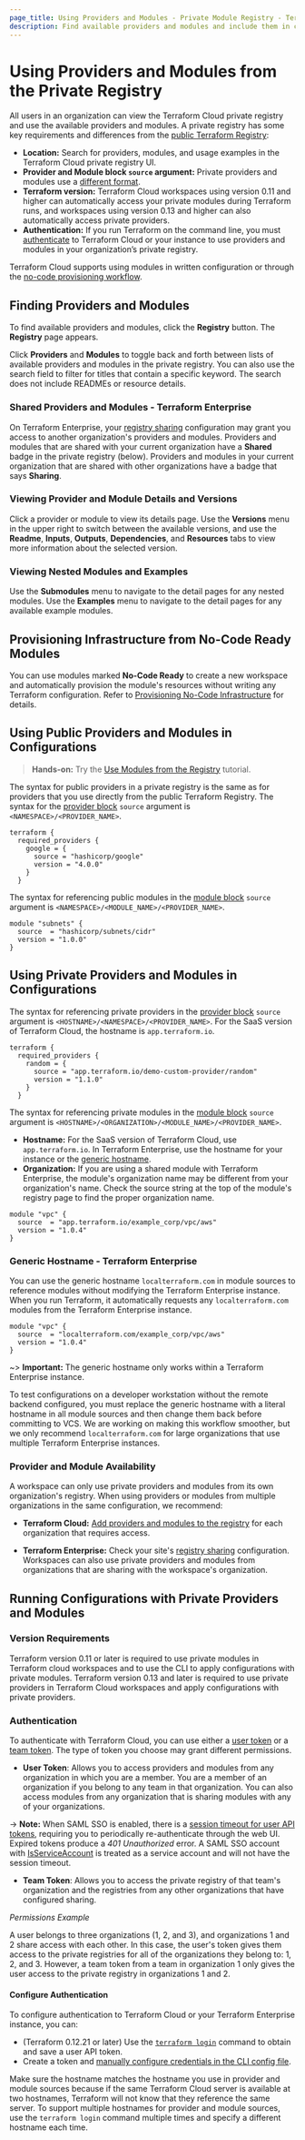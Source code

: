 ```yaml
---
page_title: Using Providers and Modules - Private Module Registry - Terraform Cloud
description: Find available providers and modules and include them in configurations. 
---
```


# Using Providers and Modules from the Private Registry

All users in an organization can view the Terraform Cloud private registry and use the available providers and modules. A private registry has some key requirements and differences from the [public Terraform Registry](/terraform/registry):

- **Location:** Search for providers, modules, and usage examples in the Terraform Cloud private registry UI.
- **Provider and Module block `source` argument:** Private providers and modules use a [different format](/terraform/cloud-docs/registry/using#using-private-providers-and-modules-in-configurations).
- **Terraform version:** Terraform Cloud workspaces using version 0.11 and higher can automatically access your private modules during Terraform runs, and workspaces using version 0.13 and higher can also automatically access private providers.
- **Authentication:** If you run Terraform on the command line, you must [authenticate](/terraform/cloud-docs/registry/using#authentication) to Terraform Cloud or your instance to use providers and modules in your organization’s private registry.

<!-- BEGIN: TFC:only name:no-code -->
Terraform Cloud supports using modules in written configuration or through the [no-code provisioning workflow](/terraform/cloud-docs/no-code-provisioning/provisioning).
<!-- END: TFC:only name:no-code -->

## Finding Providers and Modules

To find available providers and modules, click the **Registry** button. The **Registry** page appears.

Click **Providers** and **Modules** to toggle back and forth between lists of available providers and modules in the private registry. You can also use the search field to filter for titles that contain a specific keyword. The search does not include READMEs or resource details.

### Shared Providers and Modules - Terraform Enterprise

On Terraform Enterprise, your [registry sharing](/terraform/enterprise/admin/application/registry-sharing) configuration may grant you access to another organization's providers and modules. Providers and modules that are shared with your current organization have a **Shared** badge in the private registry (below). Providers and modules in your current organization that are shared with other organizations have a badge that says **Sharing**.

### Viewing Provider and Module Details and Versions

Click a provider or module to view its details page. Use the **Versions** menu in the upper right to switch between the available versions, and use the **Readme**, **Inputs**, **Outputs**, **Dependencies**, and **Resources** tabs to view more information about the selected version.

### Viewing Nested Modules and Examples

Use the **Submodules** menu to navigate to the detail pages for any nested modules. Use the **Examples** menu to navigate to the detail pages for any available example modules.

<!-- BEGIN: TFC:only name:no-code -->

## Provisioning Infrastructure from No-Code Ready Modules

You can use modules marked **No-Code Ready** to create a new workspace and automatically provision the module's resources without writing any Terraform configuration. Refer to [Provisioning No-Code Infrastructure](/terraform/cloud-docs/no-code-provisioning/provisioning) for details.
<!-- END: TFC:only name:no-code -->

## Using Public Providers and Modules in Configurations

> **Hands-on:** Try the [Use Modules from the Registry](/terraform/tutorials/modules/module-use) tutorial.

The syntax for public providers in a private registry is the same as for providers that you use directly from the public Terraform Registry. The syntax for the [provider block](/terraform/language/providers/configuration#provider-configuration-1) `source` argument is `<NAMESPACE>/<PROVIDER_NAME>`.

```hcl
terraform {
  required_providers {
    google = {
      source = "hashicorp/google"
      version = "4.0.0"
    }
  }
```

The syntax for referencing public modules in the [module block](/terraform/language/modules/syntax) `source` argument is `<NAMESPACE>/<MODULE_NAME>/<PROVIDER_NAME>`.

```hcl
module "subnets" {
  source  = "hashicorp/subnets/cidr"
  version = "1.0.0"
}
```

## Using Private Providers and Modules in Configurations

The syntax for referencing private providers in the [provider block](/terraform/language/providers/configuration#provider-configuration-1) `source` argument is `<HOSTNAME>/<NAMESPACE>/<PROVIDER_NAME>`. For the SaaS version of Terraform Cloud, the hostname is `app.terraform.io`.

```hcl
terraform {
  required_providers {
    random = {
      source = "app.terraform.io/demo-custom-provider/random"
      version = "1.1.0"
    }
  }
```

The syntax for referencing private modules in the [module block](/terraform/language/modules/syntax) `source` argument is `<HOSTNAME>/<ORGANIZATION>/<MODULE_NAME>/<PROVIDER_NAME>`.

- **Hostname:** For the SaaS version of Terraform Cloud, use `app.terraform.io`. In Terraform Enterprise, use the hostname for your instance or the [generic hostname](/terraform/cloud-docs/registry/using#generic-hostname-terraform-enterprise).
- **Organization:** If you are using a shared module with Terraform Enterprise, the module's organization name may be different from your organization's name. Check the source string at the top of the module's registry page to find the proper organization name.

```hcl
module "vpc" {
  source  = "app.terraform.io/example_corp/vpc/aws"
  version = "1.0.4"
}
```


### Generic Hostname - Terraform Enterprise

You can use the generic hostname `localterraform.com` in module sources to reference modules without modifying the Terraform Enterprise instance. When you run Terraform, it automatically requests any `localterraform.com` modules from the Terraform Enterprise instance.

```hcl
module "vpc" {
  source  = "localterraform.com/example_corp/vpc/aws"
  version = "1.0.4"
}
```

~> **Important:** The generic hostname only works within a Terraform Enterprise instance.

To test configurations on a developer workstation without the remote backend configured, you must replace the generic hostname with a literal hostname in all module sources and then change them back before committing to VCS. We are working on making this workflow smoother, but we only recommend `localterraform.com` for large organizations that use multiple Terraform Enterprise instances.

### Provider and Module Availability

A workspace can only use private providers and modules from its own organization's registry. When using providers or modules from multiple organizations in the same configuration, we recommend:

- **Terraform Cloud:** [Add providers and modules to the registry](/terraform/cloud-docs/registry/publish-modules#sharing-modules-across-organizations) for each organization that requires access.

- **Terraform Enterprise:** Check your site's [registry sharing](/terraform/enterprise/admin/application/registry-sharing) configuration. Workspaces can also use private providers and modules from organizations that are sharing with the workspace's organization.

## Running Configurations with Private Providers and Modules

### Version Requirements

Terraform version 0.11 or later is required to use private modules in Terraform cloud workspaces and to use the CLI to apply configurations with private modules. Terraform version 0.13 and later is required to use private providers in Terraform Cloud workspaces and apply configurations with private providers.


### Authentication

To authenticate with Terraform Cloud, you can use either a [user token](/terraform/cloud-docs/users-teams-organizations/users#api-tokens) or a [team token](/terraform/cloud-docs/users-teams-organizations/api-tokens#team-api-tokens). The type of token you choose may grant different permissions.

- **User Token**: Allows you to access providers and modules from any organization in which you are a member. You are a member of an organization if you belong to any team in that organization. You can also access modules from any organization that is sharing modules with any of your organizations.

 -> **Note:** When SAML SSO is enabled, there is a [session timeout for user API tokens](/terraform/enterprise/saml/login#api-token-expiration), requiring you to periodically re-authenticate through the web UI. Expired tokens produce a _401 Unauthorized_ error. A SAML SSO account with [IsServiceAccount](/terraform/enterprise/saml/attributes#isserviceaccount) is treated as a service account and will not have the session timeout.

- **Team Token**: Allows you to access the private registry of that team's organization and the registries from any other organizations that have configured sharing.


_Permissions Example_

A user belongs to three organizations (1, 2, and 3), and organizations 1 and 2 share access with each other. In this case, the user's token gives them access to the private registries for all of the organizations they belong to: 1, 2, and 3. However, a team token from a team in organization 1 only gives the user access to the private registry in organizations 1 and 2.

#### Configure Authentication

To configure authentication to Terraform Cloud or your Terraform Enterprise instance, you can:

- (Terraform 0.12.21 or later) Use the [`terraform login`](/terraform/cli/commands/login) command to obtain and save a user API token.
- Create a token and [manually configure credentials in the CLI config file][cli-credentials].

Make sure the hostname matches the hostname you use in provider and module sources because if the same Terraform Cloud server is available at two hostnames, Terraform will not know that they reference the same server. To support multiple hostnames for provider and module sources, use the `terraform login` command multiple times and specify a different hostname each time.

[user-token]: /terraform/cloud-docs/users-teams-organizations/users#api-tokens

[cli-credentials]: /terraform/cli/config/config-file#credentials

[permissions-citation]: #intentionally-unused---keep-for-maintainers
